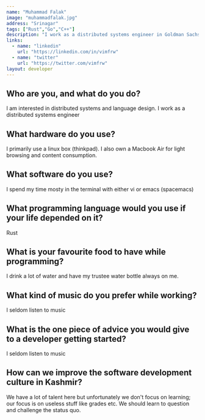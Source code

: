 ```yaml
---
name: "Muhammad Falak"
image: "muhammadfalak.jpg"
address: "Srinagar"
tags: ["Rust","Go","C++"]
description: "I work as a distributed systems engineer in Goldman Sachs"
links:
  - name: "linkedin"
    url: "https://linkedin.com/in/vimfrw"
  - name: "twitter"
    url: "https://twitter.com/vimfrw"
layout: developer
---
```


## Who are you, and what do you do?

I am interested in distributed systems and language design. I work as a distributed systems engineer

## What hardware do you use?

I primarily use a linux box (thinkpad). I also own a Macbook Air for light browsing and content consumption.

## What software do you use?
I spend my time mosty in the terminal with either vi or emacs (spacemacs)


## What programming language would you use if your life depended on it?

Rust

## What is your favourite food to have while programming?

I drink a lot of water and have my trustee water bottle always on me.

## What kind of music do you prefer while working?

I seldom listen to music

## What is the one piece of advice you would give to a developer getting started?

I seldom listen to music

## How can we improve the software development culture in Kashmir?

We have a lot of talent here but unfortunately we don't focus on learning; our focus is on useless stuff like grades etc. We should learn to question and challenge the status quo.
